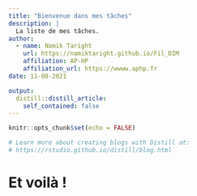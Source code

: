 ```yaml
---
title: "Bienvenue dans mes tâches"
description: |
  La liste de mes tâches.
author:
  - name: Namik Taright 
    url: https://namiktaright.github.io/Fil_DIM
    affiliation: AP-HP
    affiliation_url: https://wwww.aphp.fr
date: 11-08-2021

output:
  distill::distill_article:
    self_contained: false
---
```


```r
knitr::opts_chunk$set(echo = FALSE)

# Learn more about creating blogs with Distill at:
# https://rstudio.github.io/distill/blog.html

```



# Et voilà !